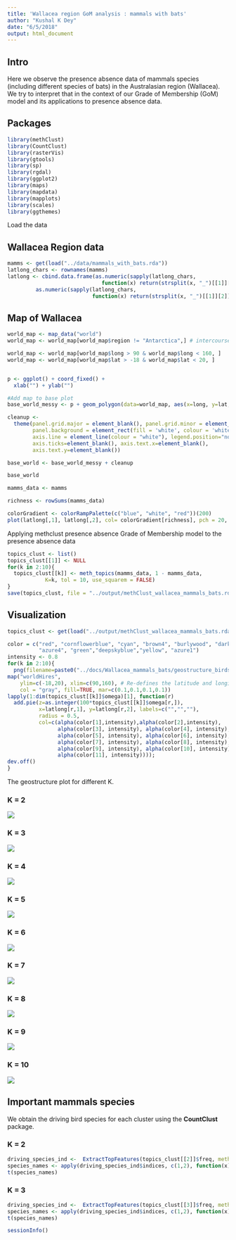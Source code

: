 ```yaml
---
title: 'Wallacea region GoM analysis : mammals with bats'
author: "Kushal K Dey"
date: "6/5/2018"
output: html_document
---
```


## Intro

Here we observe the presence absence data of mammals species (including different species
of bats) in the Australasian region (Wallacea).  We try to interpret that in the context of our Grade of Membership (GoM) model and its applications to presence absence data.

## Packages

```r
library(methClust)
library(CountClust)
library(rasterVis)
library(gtools)
library(sp)
library(rgdal)
library(ggplot2)
library(maps)
library(mapdata)
library(mapplots)
library(scales)
library(ggthemes)
```

Load the data

## Wallacea Region data

```r
mamms <- get(load("../data/mammals_with_bats.rda"))
latlong_chars <- rownames(mamms)
latlong <- cbind.data.frame(as.numeric(sapply(latlong_chars, 
                              function(x) return(strsplit(x, "_")[[1]][1]))),
         as.numeric(sapply(latlong_chars, 
                           function(x) return(strsplit(x, "_")[[1]][2]))))
```

## Map of Wallacea 

```r
world_map <- map_data("world")
world_map <- world_map[world_map$region != "Antarctica",] # intercourse antarctica

world_map <- world_map[world_map$long > 90 & world_map$long < 160, ]
world_map <- world_map[world_map$lat > -18 & world_map$lat < 20, ]


p <- ggplot() + coord_fixed() +
  xlab("") + ylab("")

#Add map to base plot
base_world_messy <- p + geom_polygon(data=world_map, aes(x=long, y=lat, group=group), colour="light green", fill="light green")

cleanup <- 
  theme(panel.grid.major = element_blank(), panel.grid.minor = element_blank(), 
        panel.background = element_rect(fill = 'white', colour = 'white'), 
        axis.line = element_line(colour = "white"), legend.position="none",
        axis.ticks=element_blank(), axis.text.x=element_blank(),
        axis.text.y=element_blank())

base_world <- base_world_messy + cleanup

base_world

```

```r
mamms_data <- mamms
```

```r
richness <- rowSums(mamms_data)
```

```r
colorGradient <- colorRampPalette(c("blue", "white", "red"))(200)
plot(latlong[,1], latlong[,2], col= colorGradient[richness], pch = 20, cex = 1)
```

Applying methclust presence absence Grade of Membership model to the presence absence data

```r
topics_clust <- list()
topics_clust[[1]] <- NULL
for(k in 2:10){
  topics_clust[[k]] <- meth_topics(mamms_data, 1 - mamms_data, 
            K=k, tol = 10, use_squarem = FALSE)
}
save(topics_clust, file = "../output/methClust_wallacea_mammals_bats.rda")

```

## Visualization

```r
topics_clust <- get(load("../output/methClust_wallacea_mammals_bats.rda"))
```

```r
color = c("red", "cornflowerblue", "cyan", "brown4", "burlywood", "darkgoldenrod1",
          "azure4", "green","deepskyblue","yellow", "azure1")
intensity <- 0.8
for(k in 2:10){
  png(filename=paste0("../docs/Wallacea_mammals_bats/geostructure_birds_", k, ".png"),width = 1000, height = 800)
map("worldHires",
    ylim=c(-18,20), xlim=c(90,160), # Re-defines the latitude and longitude range
    col = "gray", fill=TRUE, mar=c(0.1,0.1,0.1,0.1))
lapply(1:dim(topics_clust[[k]]$omega)[1], function(r)
  add.pie(z=as.integer(100*topics_clust[[k]]$omega[r,]),
          x=latlong[r,1], y=latlong[r,2], labels=c("","",""),
          radius = 0.5,
          col=c(alpha(color[1],intensity),alpha(color[2],intensity),
                alpha(color[3], intensity), alpha(color[4], intensity),
                alpha(color[5], intensity), alpha(color[6], intensity),
                alpha(color[7], intensity), alpha(color[8], intensity),
                alpha(color[9], intensity), alpha(color[10], intensity),
                alpha(color[11], intensity))));
dev.off()
}

```


The geostructure plot for different K.

### K = 2

![](Wallacea_mammals_bats/geostructure_birds_2.png)


### K = 3

![](Wallacea_mammals_bats/geostructure_birds_3.png)

### K = 4

![](Wallacea_mammals_bats/geostructure_birds_4.png)

### K = 5

![](Wallacea_mammals_bats/geostructure_birds_5.png)

### K = 6

![](Wallacea_mammals_bats/geostructure_birds_6.png)


### K = 7

![](Wallacea_mammals_bats/geostructure_birds_7.png)

### K = 8

![](Wallacea_mammals_bats/geostructure_birds_8.png)


### K = 9

![](Wallacea_mammals_bats/geostructure_birds_9.png)

### K = 10

![](Wallacea_mammals_bats/geostructure_birds_10.png)


## Important mammals species

We obtain the driving bird species for each cluster using the **CountClust** package.

### K = 2

```r
driving_species_ind <-  ExtractTopFeatures(topics_clust[[2]]$freq, method = "poisson", options = "min", top_features = 200)
species_names <- apply(driving_species_ind$indices, c(1,2), function(x) return (rownames(topics_clust[[2]]$freq)[x]))
t(species_names)
```

### K = 3

```r
driving_species_ind <-  ExtractTopFeatures(topics_clust[[3]]$freq, method = "poisson", options = "min", top_features = 200)
species_names <- apply(driving_species_ind$indices, c(1,2), function(x) return (rownames(topics_clust[[2]]$freq)[x]))
t(species_names)
```

```r
sessionInfo()
```


